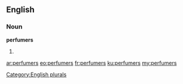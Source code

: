 ==English==

===Noun===
'''perfumers'''

# {{plural of|[[perfumer]]}}

[[Category:English plurals]]

[[ar:perfumers]]
[[eo:perfumers]]
[[fr:perfumers]]
[[ku:perfumers]]
[[my:perfumers]]